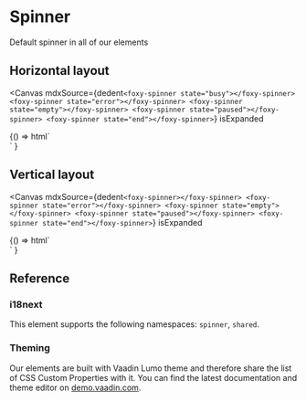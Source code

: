 
<Meta title="Other / Spinner" />

# Spinner

<Subtitle>Default spinner in all of our elements</Subtitle>

## Horizontal layout

<Canvas
  mdxSource={dedent`
    <foxy-spinner state="busy"></foxy-spinner>
    <foxy-spinner state="error"></foxy-spinner>
    <foxy-spinner state="empty"></foxy-spinner>
    <foxy-spinner state="paused"></foxy-spinner>
    <foxy-spinner state="end"></foxy-spinner>
  `}
  isExpanded
>
  <Story name="Horizontal">
    {() =>
      html`
        <div class="flex flex-wrap -m-4">
          <foxy-spinner class="m-4"></foxy-spinner>
          <foxy-spinner state="error" class="m-4"></foxy-spinner>
          <foxy-spinner state="empty" class="m-4"></foxy-spinner>
          <foxy-spinner state="paused" class="m-4"></foxy-spinner>
          <foxy-spinner state="end" class="m-4"></foxy-spinner>
        </div>
      `
    }
  </Story>
</Canvas>

## Vertical layout

<Canvas
  mdxSource={dedent`
    <foxy-spinner></foxy-spinner>
    <foxy-spinner state="error"></foxy-spinner>
    <foxy-spinner state="empty"></foxy-spinner>
    <foxy-spinner state="paused"></foxy-spinner>
    <foxy-spinner state="end"></foxy-spinner>
  `}
  isExpanded
>
  <Story name="Vertical">
    {() =>
      html`
        <div class="flex flex-wrap -m-4">
          <foxy-spinner layout="vertical" class="m-4"></foxy-spinner>
          <foxy-spinner layout="vertical" state="error" class="m-4"></foxy-spinner>
          <foxy-spinner layout="vertical" state="empty" class="m-4"></foxy-spinner>
          <foxy-spinner layout="vertical" state="paused" class="m-4"></foxy-spinner>
          <foxy-spinner layout="vertical" state="end" class="m-4"></foxy-spinner>
        </div>
      `
    }
  </Story>
</Canvas>

## Reference

<ArgsTable of="foxy-spinner" />

### i18next

This element supports the following namespaces: `spinner`, `shared`.

### Theming

Our elements are built with Vaadin Lumo theme and therefore share the list of CSS Custom Properties with it. You can find the latest documentation and theme editor on [demo.vaadin.com](https://demo.vaadin.com/lumo-editor/).
